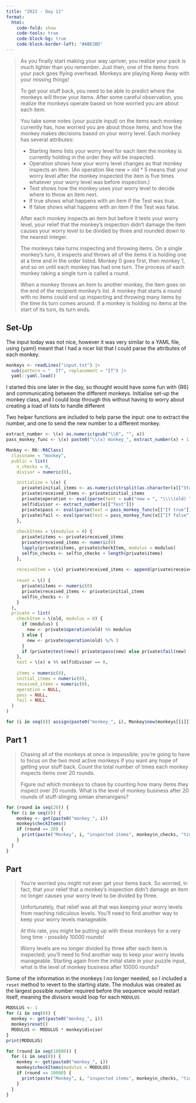 ```yaml
---
title: "2022 - Day 11"
format:
  html:
    code-fold: show
    code-tools: true
    code-block-bg: true
    code-block-border-left: "#AB63BD"
---
```


> As you finally start making your way upriver, you realize your pack is much lighter than you remember. Just then, one of the items from your pack goes flying overhead. Monkeys are playing Keep Away with your missing things!
>
> To get your stuff back, you need to be able to predict where the monkeys will throw your items. After some careful observation, you realize the monkeys operate based on how worried you are about each item.
>
> You take some notes (your puzzle input) on the items each monkey currently has, how worried you are about those items, and how the monkey makes decisions based on your worry level.
> Each monkey has several attributes:
>
> - Starting items lists your worry level for each item the monkey is currently holding in the order they will be inspected.
> - Operation shows how your worry level changes as that monkey inspects an item. (An operation like new = old * 5 means that your worry level after the monkey inspected the item is five times whatever your worry level was before inspection.)
> - Test shows how the monkey uses your worry level to decide where to throw an item next.
> - If true shows what happens with an item if the Test was true.
> - If false shows what happens with an item if the Test was false.
>
> After each monkey inspects an item but before it tests your worry level, your relief that the monkey's inspection didn't damage the item causes your worry level to be divided by three and rounded down to the nearest integer.
>
> The monkeys take turns inspecting and throwing items. On a single monkey's turn, it inspects and throws all of the items it is holding one at a time and in the order listed. Monkey 0 goes first, then monkey 1, and so on until each monkey has had one turn. The process of each monkey taking a single turn is called a round.
>
> When a monkey throws an item to another monkey, the item goes on the end of the recipient monkey's list. A monkey that starts a round with no items could end up inspecting and throwing many items by the time its turn comes around. If a monkey is holding no items at the start of its turn, its turn ends.

## Set-Up

The input today was not nice, however it was very similar to a YAML file, using {yaml} meant that I had a nicer list that I could parse the attributes of each monkey.

```r
monkeys <- readLines("input.txt") |>
  sub(pattern = "  If", replacement = "If") |>
  yaml::yaml.load()
```

I started this one later in the day, so thought would have some fun with {R6} and communicating between the different monkeys. Initialise set-up the monkey class, and I could loop through this without having to worry about creating a load of lists to handle different 

Two helper functions are included to help parse the input: one to extract the number, and one to send the new number to a different monkey.

```r
extract_number <- \(x) as.numeric(gsub("\\D", "", x))
pass_monkey_func <- \(x) paste0("\\(x) monkey_", extract_number(x) + 1, "$receiveItem(x)")

Monkey <- R6::R6Class(
  classname = "monkey",
  public = list(
    n_checks = 0,
    divisor = numeric(0),

    initialize = \(x) {
      private$initial_items <- as.numeric(strsplit(as.character(x[["Starting items"]]), ", ")[[1]])
      private$received_items <- private$initial_items
      private$operation <- eval(parse(text = sub("new = ", "\\\\(old) ", x[["Operation"]])))
      self$divisor <- extract_number(x[["Test"]])
      private$pass <- eval(parse(text = pass_monkey_func(x[["If true"]])))
      private$fail <- eval(parse(text = pass_monkey_func(x[["If false"]])))
    },
    
    checkItems = \(modulus = 0) {
      private$items <- private$received_items
      private$received_items <- numeric(0)
      lapply(private$items, private$checkItem, modulus = modulus)
      self$n_checks <- self$n_checks + length(private$items)
    },
    
    receiveItem = \(x) private$received_items <- append(private$received_items, x),
    
    reset = \() {
      private$items <- numeric(0)
      private$received_items <- private$initial_items
      self$n_checks <- 0
    }
  ),
  private = list(
    checkItem = \(old, modulus = 0) {
      if (modulus) {
        new <- private$operation(old) %% modulus
      } else {
        new <- private$operation(old) %/% 3
      }
      if (private$test(new)) private$pass(new) else private$fail(new)
    },
    test = \(x) x %% self$divisor == 0,
    
    items = numeric(0),
    initial_items = numeric(0),
    received_items = numeric(0),
    operation = NULL,
    pass = NULL,
    fail = NULL
  )
)

for (i in seq(8)) assign(paste0("monkey_", i), Monkey$new(monkeys[[i]]))
```

## Part 1

> Chasing all of the monkeys at once is impossible; you're going to have to focus on the two most active monkeys if you want any hope of getting your stuff back. Count the total number of times each monkey inspects items over 20 rounds.
>
> Figure out which monkeys to chase by counting how many items they inspect over 20 rounds. What is the level of monkey business after 20 rounds of stuff-slinging simian shenanigans?

```r
for (round in seq(20)) {
  for (i in seq(8)) {
    monkey <- get(paste0("monkey_", i))
    monkey$checkItems()
    if (round == 20) {
      print(paste("Monkey", i, "inspected items", monkey$n_checks, "times."))
    }
  }
}
```

## Part 

> You're worried you might not ever get your items back. So worried, in fact, that your relief that a monkey's inspection didn't damage an item no longer causes your worry level to be divided by three.
>
> Unfortunately, that relief was all that was keeping your worry levels from reaching ridiculous levels. You'll need to find another way to keep your worry levels manageable.
>
> At this rate, you might be putting up with these monkeys for a very long time - possibly 10000 rounds!
>
> Worry levels are no longer divided by three after each item is inspected; you'll need to find another way to keep your worry levels manageable. Starting again from the initial state in your puzzle input, what is the level of monkey business after 10000 rounds?

Some of the information in the monkeys I no longer needed, so I included a `reset` method to revert to the starting state. The modulus was created as the largest possible number required before the sequence would restart itself, meaning the divisors would loop for each `MODULUS`

```r
MODULUS <- 1
for (i in seq(8)) {
  monkey <- get(paste0("monkey_", i))
  monkey$reset()
  MODULUS <- MODULUS * monkey$divisor
}
print(MODULUS)
```

```r
for (round in seq(10000)) {
  for (i in seq(8)) {
    monkey <- get(paste0("monkey_", i))
    monkey$checkItems(modulus = MODULUS)
    if (round == 10000) {
      print(paste("Monkey", i, "inspected items", monkey$n_checks, "times."))
    }
  }
}
```
